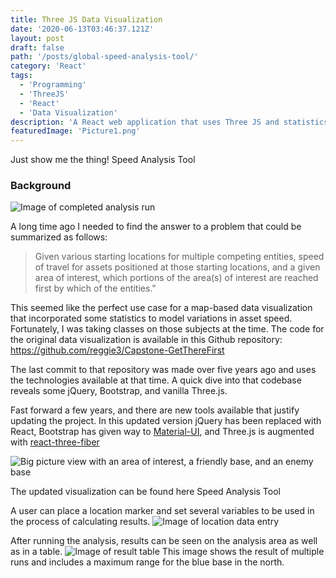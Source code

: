```yaml
---
title: Three JS Data Visualization
date: '2020-06-13T03:46:37.121Z'
layout: post
draft: false
path: '/posts/global-speed-analysis-tool/'
category: 'React'
tags:
  - 'Programming'
  - 'ThreeJS'
  - 'React'
  - 'Data Visualization'
description: 'A React web application that uses Three JS and statistics to visualize a global time-disatnce problem related to sea control.'
featuredImage: 'Picture1.png'
---
```



<Pullquote>
  Just show me the thing! <GatsbyLink to="/global-speed-analysis-tool/">
     Speed Analysis Tool
  </GatsbyLink>
</Pullquote>

### Background
![Image of completed analysis run](./Picture1.png)

A long time ago I needed to find the answer to a problem that could be summarized as follows:

> Given various starting locations for multiple competing entities, speed of travel for assets positioned at those starting locations, and a given area of interest, which portions of the area(s) of interest are reached first by which of the entities."

This seemed like the perfect use case for a map-based data visualization that incorporated some statistics to model variations in asset speed.  Fortunately, I was taking classes on those subjects at the time.
The code for the original data visualization is available in this Github repository: https://github.com/reggie3/Capstone-GetThereFirst 

The last commit to that repository was made over five years ago and uses the technologies available at that time.  A quick dive into that codebase reveals some jQuery, Bootstrap, and vanilla Three.js.

Fast forward a few years, and there are new tools available that justify updating the project.  In this updated version jQuery has been replaced with React, Bootstrap has given way to [Material-UI](https://material-ui.com/), and Three.js is augmented with [react-three-fiber](https://github.com/react-spring/react-three-fiber)

![Big picture view with an area of interest, a friendly base, and an enemy base](./Picture4.png)


<Pullquote>
  The updated visualization can be found here <GatsbyLink to="/global-speed-analysis-tool/">
     Speed Analysis Tool
  </GatsbyLink>
</Pullquote>

A user can place a location marker and set several variables to be used in the process of calculating results.
![Image of location data entry](./Picture2.png)

After running the analysis, results can be seen on the analysis area as well as in a table.
![Image of result table](./Picture3.png)
This image shows the result of multiple runs and includes a maximum range for the blue base in the north.

